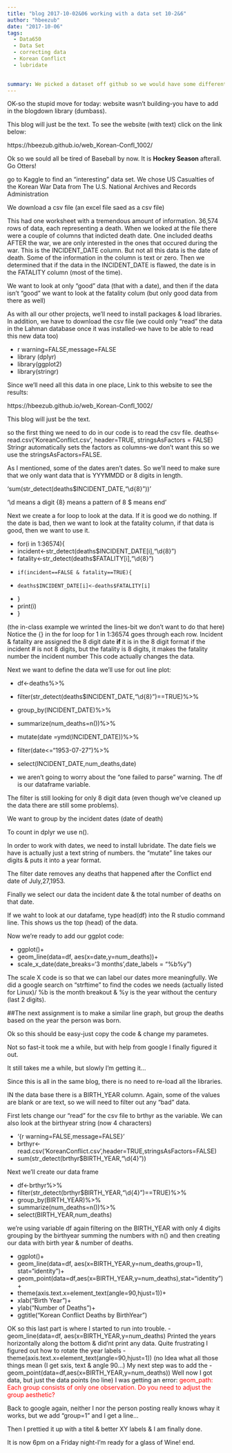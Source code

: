 ```yaml
---
title: "blog 2017-10-02&06 working with a data set 10-2&6"
author: "hbeezub"
date: "2017-10-06"
tags:
  - Data650
  - Data Set
  - correcting data
  - Korean Conflict
  - lubridate

  
summary: We picked a dataset off github so we would have some different stastistics.  We learned to look for data in a specific format.
---
```

OK-so the stupid move for today: website wasn't building-you have to add in the blogdown library  (dumbass).

This blog will just be the text.
To see the website (with text) click on the link below:

https://hbeezub.github.io/web_Korean-Confl_1002/

Ok so we sould all be tired of Baseball by now.  It is <strong>Hockey Season </strong> afterall.  Go Otters!

go to Kaggle to find an "interesting" data set.  We chose US Casualties of the Korean War Data from The U.S. National Archives and Records Administration

We download a csv file (an excel file saed as a csv file)

This had one worksheet with a tremendous amount of information.
36,574 rows of data, each representing a death.  When we looked at the file there were a couple of columns that indicted death date.  One included deaths AFTER the war, we are only interested in the ones that occured during the war.  This is the INCIDENT_DATE column.  But not all this data is the date of death.  Some of the information in the column is text or zero.  Then we determined that if the data in the INCIDENT_DATE is flawed, the date is in the FATALITY column (most of the time).

We want to look at only "good" data (that with a date), and then if the data isn't "good" we want to look at the fatality colum (but only good data from there as well)

As with all our other projects, we'll need to install packages & load libraries.  In addition, we have to download the csv file (we could only "read" the data in the Lahman database once it was installed-we have to be able to read this new data too)

- r warning=FALSE,message=FALSE
- library (dplyr)
- library(ggplot2)
- library(stringr)

Since we'll need all this data in one place, Link to this website to see the results:

https://hbeezub.github.io/web_Korean-Confl_1002/

This blog will just be the text.

so the first thing we need to do in our code is to read the csv file.
deaths<-read.csv('KoreanConflict.csv', header=TRUE, stringsAsFactors = FALSE)
Stringr automatically sets the factors as columns-we don't want this so we use the stringsAsFactors=FALSE.

As I mentioned, some of the dates aren't dates.  So we'll need to make sure that we only want data that is YYYMMDD or 8 digits in length.

'sum(str_detect(deaths$INCIDENT_DATE,"\\d{8}"))'

'\\d means a digit   {8} means a pattern of 8   $ means end'

Next we create a for loop to look at the data. If it is good we do nothing. If the date is bad, then we want to look at the fatality column, if that data is good, then we want to use it.

- for(i in 1:36574){
-   incident<-str_detect(deaths$INCIDENT_DATE[i],"\\d{8}")
-   fatality<-str_detect(deaths$FATALITY[i],"\\d{8}")
-     if(incident==FALSE & fatality==TRUE){
-     deaths$INCIDENT_DATE[i]<-deaths$FATALITY[i]
-   }
-   print(i)
- }

(the in-class example we wrinted the lines-bit we don't want to do that here)
Notice the {} in the for loop
for 1 in 1:36574 goes through each row.
Incident & fatality are assigned the 8 digit date <strong> if </strong> it is in the 8 digit format
if the incident # is not 8 digits, but the fatality is 8 digits, 
it makes the fatality number the incident number
This code actually changes the data.


Next we want to define the data we'll use for out line plot:

- df<-deaths%>%
-   filter(str_detect(deaths$INCIDENT_DATE,"\\d{8}")==TRUE)%>%
-   group_by(INCIDENT_DATE)%>%
-   summarize(num_deaths=n())%>%
-   mutate(date =ymd(INCIDENT_DATE))%>%
-   filter(date<="1953-07-27")%>%
-   select(INCIDENT_DATE,num_deaths,date)
  

- we aren't going to worry about the "one failed to parse" warning.
The df is our dataframe variable.

The filter is still looking for only 8 digit data (even though we've cleaned up the data there are still some problems).

We want to group by the incident dates (date of death)

To count in dplyr we use n().

In order to work with dates, we need to install lubridate.  The date fiels we have is actually just a text string of numbers.
the "mutate" line takes our digits & puts it into a year format.

The filter date removes any deaths that happened after the Conflict end date of July,27,1953.

Finally we select our data the incident date & the total number of deaths on that date.

If we waht to look at our datafame, type head(df) into the R studio command line.  This shows us the top (head) of the data.

Now we're ready to add our ggplot code:

- ggplot()+
-   geom_line(data=df, aes(x=date,y=num_deaths))+
-   scale_x_date(date_breaks='3 months',date_labels = "%b%y")

The scale X code is so that we can label our dates more meaningfully.  We did a google search on "strftime" to find the codes we needs (actually listed for Linux)/  %b is the month breakout & %y is the year without the century (last 2 digits).

##The next assignment is to make a similar line graph, but group the deaths based on the year the person was born.

Ok so this should be easy-just copy the code & change my parametes.

Not so fast-it took me a while, but with help from google I finally figured it out.

It still takes me a while, but slowly I'm getting it...

Since this is all in the same blog, there is no need to re-load all the libraries.

IN the data base there is a BIRTH_YEAR column.  Again, some of the values are blank or are text, so we will need to filter out any "bad" data.

First lets change our "read" for the csv file to brthyr as the variable. We can also look at the birthyear string (now 4 characters)

- '{r warning=FALSE,message=FALSE}'
- brthyr<-read.csv('KoreanConflict.csv',header=TRUE,stringsAsFactors=FALSE)
- sum(str_detect(brthyr$BIRTH_YEAR,"\\d{4}"))

Next we'll create our data frame

- df<-brthyr%>%
-   filter(str_detect(brthyr$BIRTH_YEAR,"\\d{4}")==TRUE)%>%
-   group_by(BIRTH_YEAR)%>%
-   summarize(num_deaths=n())%>%
-   select(BIRTH_YEAR,num_deaths)

we're using variable df again
filtering on the BIRTH_YEAR with only 4 digits
grouping by the birthyear
summing the numbers with n()
and then creating our data with birth year & number of deaths.


- ggplot()+
-   geom_line(data=df, aes(x=BIRTH_YEAR,y=num_deaths,group=1), stat="identity")+
-   geom_point(data=df,aes(x=BIRTH_YEAR,y=num_deaths),stat="identity")+
-   theme(axis.text.x=element_text(angle=90,hjust=1))+
-   xlab("Birth Year")+
-   ylab("Number of Deaths")+
 -  ggtitle("Korean Conflict Deaths by BirthYear")


OK so this last part is where I started to run into trouble.
- geom_line(data=df, aes(x=BIRTH_YEAR,y=num_deaths)
Printed the years horizontally along the bottom & did'nt print any data.  Quite frustrating
I figured out how to rotate the year labels
- theme(axis.text.x=element_text(angle=90,hjust=1))
(no Idea what all those things mean (I get sxis, text & angle 90...)
My next step was to add the 
- geom_point(data=df,aes(x=BIRTH_YEAR,y=num_deaths))
Well now I got data, but just the data points (no line)
I was getting an error:
<font color=red> geom_path: Each group consists of only one observation. Do you need to adjust the group aesthetic?</font>

Back to google again, neither I nor the person posting really knows whay it works, but we add "group=1" and I get a line...

Then I prettied it up with a titel & better XY labels & I am finally done.

It is now 6pm on a Friday night-I'm ready for a glass of Wine!
end.